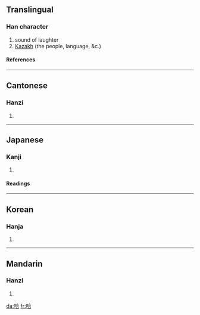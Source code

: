 ==Translingual==
===Han character===
{{Han char|rn=30|rad=口|as=06|sn=9|four=6806<sub>1</sub>|canj=口人一口 (ROMR)}}
# sound of laughter
# [[Kazakh]] (the people, language, &c.)
====References====
{{Han ref|kx=0189.060|dkj=03594|dj=0408.120|hdz=10619.050|uh=54C8|ud=21704|bh=ABA2|bd=43938}}
----

==Cantonese==
===Hanzi===
{{yue-hanzi|jyut=|y=ha1, ha5}}
# {{defn|Cantonese}}
----
==Japanese==
===Kanji===
{{ja-kanji|grade=|rs=口06}}
# {{defn|Japanese}} 
====Readings====
{{ja-readings|on=[[ごう]] (gō), [[そう]] (sō)|kun=[[のむ]] (nomu), [[すする]] (susuru), [[くう]] (kuu)}}
----
==Korean==
===Hanja===
{{ko-hanja|hangeul=합|rv=hap|mr=hap}}
# {{defn|Korean}}
----
==Mandarin==
===Hanzi===
{{cmn-hanzi|pin=[[hā]] ([[ha1]]), [[hǎ]] ([[ha3]]), [[hà]] ([[ha4]])|wg=ha<sup>1</sup>, ha<sup>3</sup>, ha<sup>4</sup>}}
# {{defn|Mandarin}}

[[da:哈]]
[[fr:哈]]